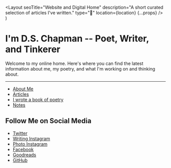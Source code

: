   <Layout
    seoTitle="Website and Digital Home"
    description="A short curated selection of articles I've written."
    type="🌱"
    location={location}
    {...props}
  />
)

# I'm D.S. Chapman -- Poet, Writer, and Tinkerer

Welcome to my online home. Here's where you can find the latest information about me, my poetry, and what I'm working on and thinking about.

---

- [About Me](/about)
- [Articles](/articles)
- [I wrote a book of poetry](/poetry/seasons-of-thought)
- [Notes](/notes)

## Follow Me on Social Media

- [Twitter](https://twitter.com/ds_chapman)
- [Writing Instagram](https://instagram.com/dschapmanbooks)
- [Photo Instagram](https://instagram.com/dschapmanphotos)
- [Facebook](https://facebook.com/dschapmanbooks)
- [Goodreads](https://www.goodreads.com/author/show/19228078.D_S_Chapman)
- [GitHub](https://github.com/dschapman)
